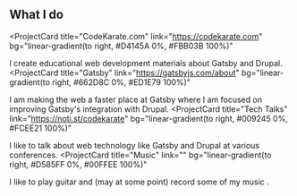 ## What I do

<ProjectCard
  title="CodeKarate.com"
  link="https://codekarate.com"
  bg="linear-gradient(to right, #D4145A 0%, #FBB03B 100%)"
>
  I create educational web development materials about Gatsby and Drupal.
</ProjectCard>
<ProjectCard
  title="Gatsby"
  link="https://gatsbyjs.com/about"
  bg="linear-gradient(to right, #662D8C 0%, #ED1E79 100%)"
>
  I am making the web a faster place at Gatsby where I am focused on improving Gatsby's integration with Drupal.
</ProjectCard>
<ProjectCard
  title="Tech Talks"
  link="https://noti.st/codekarate"
  bg="linear-gradient(to right, #009245 0%, #FCEE21 100%)"
>
  I like to talk about web technology like Gatsby and Drupal at various conferences.
</ProjectCard>
<ProjectCard
  title="Music"
  link=""
  bg="linear-gradient(to right, #D585FF 0%, #00FFEE 100%)"
>
  I like to play guitar and (may at some point) record some of my music .
</ProjectCard>
